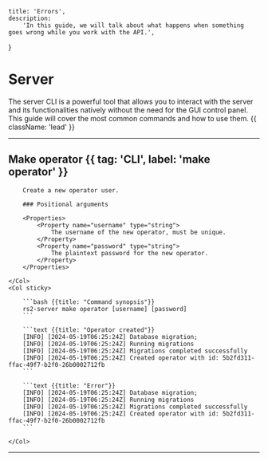    title: 'Errors',
    description:
        'In this guide, we will talk about what happens when something goes wrong while you work with the API.',
}

# Server

The server CLI is a powerful tool that allows you to interact with the server and its functionalities natively without
the need for the GUI control panel. This guide will cover the most common commands and how to use them. {{ className: 'lead' }}

---

## Make operator {{ tag: 'CLI', label: 'make operator' }}

<Row>
    <Col>

        Create a new operator user.

        ### Positional arguments

        <Properties>
            <Property name="username" type="string">
                The username of the new operator, must be unique.
            </Property>
            <Property name="password" type="string">
                The plaintext password for the new operator.
            </Property>
        </Properties>

    </Col>
    <Col sticky>

        ```bash {{title: "Command synopsis"}}
        rs2-server make operator [username] [password]
        ```

        ```text {{title: "Operator created"}}
        [INFO] [2024-05-19T06:25:24Z] Database migration;
        [INFO] [2024-05-19T06:25:24Z] Running migrations
        [INFO] [2024-05-19T06:25:24Z] Migrations completed successfully
        [INFO] [2024-05-19T06:25:24Z] Created operator with id: 5b2fd311-ffac-49f7-b2f0-26b0002712fb
        ```

        ```text {{title: "Error"}}
        [INFO] [2024-05-19T06:25:24Z] Database migration;
        [INFO] [2024-05-19T06:25:24Z] Running migrations
        [INFO] [2024-05-19T06:25:24Z] Migrations completed successfully
        [INFO] [2024-05-19T06:25:24Z] Created operator with id: 5b2fd311-ffac-49f7-b2f0-26b0002712fb
        ```

    </Col>
</Row>

---

